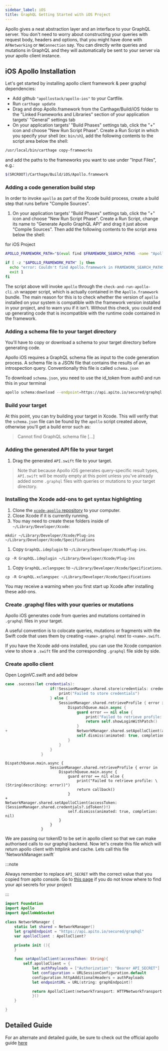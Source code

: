 ```yaml
---
sidebar_label: iOS
title: GraphQL Getting Started with iOS Project
---
```


Apollo gives a neat abstraction layer and an interface to your GraphQL server. You don't need to worry about constructing your queries with request body, headers and options, that you might have done with `AFNetworking` or `NWConnection` say. You can directly write queries and mutations in GraphQL and they will automatically be sent to your server via your apollo client instance.

## iOS Apollo Installation

Let's get started by installing apollo client framework & peer graphql dependencies:

- Add github `"apollostack/apollo-ios"` to your Cartfile.
- Run `carthage update`
- Drag and drop Apollo.framework from the Carthage/Build/iOS folder to the "Linked Frameworks and Libraries" section of your application targets' "General" settings tab
- On your application targets’ "Build Phases" settings tab, click the "+" icon and choose "New Run Script Phase". Create a Run Script in which you specify your shell (ex: `bin/sh`), add the following contents to the script area below the shell:

```sh
/usr/local/bin/carthage copy-frameworks
```

and add the paths to the frameworks you want to use under "Input Files", e.g.:

```sh
$(SRCROOT)/Carthage/Build/iOS/Apollo.framework
```

### Adding a code generation build step

In order to invoke `apollo` as part of the Xcode build process, create a build step that runs before "Compile Sources".

1. On your application targets’ "Build Phases" settings tab, click the "+" icon and choose "New Run Script Phase". Create a Run Script, change its name to "Generate Apollo GraphQL API" and drag it just above "Compile Sources". Then add the following contents to the script area below the shell:

for iOS Project

```sh
APOLLO_FRAMEWORK_PATH="$(eval find $FRAMEWORK_SEARCH_PATHS -name "Apollo.framework" -maxdepth 1)"

if [ -z "$APOLLO_FRAMEWORK_PATH" ]; then
  echo "error: Couldn't find Apollo.framework in FRAMEWORK_SEARCH_PATHS; make sure to add the framework to your project."
  exit 1
fi
```

The script above will invoke `apollo` through the `check-and-run-apollo-cli.sh` wrapper script, which is actually contained in the `Apollo.framework` bundle. The main reason for this is to check whether the version of `apollo` installed on your system is compatible with the framework version installed in your project, and to warn you if it isn't. Without this check, you could end up generating code that is incompatible with the runtime code contained in the framework.

### Adding a schema file to your target directory

You'll have to copy or download a schema to your target directory before generating code.

Apollo iOS requires a GraphQL schema file as input to the code generation process. A schema file is a JSON file that contains the results of an an introspection query. Conventionally this file is called `schema.json`

To download `schema.json`, you need to use the id_token from auth0 and run this in your terminal

<ApiSecretNote />

```sh
apollo schema:download --endpoint=https://api.apito.io/secured/graphql --header="Authorization: Bearer API_SECRET"
```

### Build your target

At this point, you can try building your target in Xcode. This will verify that the `schema.json` file can be found by the `apollo` script created above, otherwise you'll get a build error such as:

> Cannot find GraphQL schema file [...]

### Adding the generated API file to your target

1. Drag the generated `API.swift` file to your target.

> Note that because Apollo iOS generates query-specific result types, `API.swift` will be mostly empty at this point unless you've already added some `.graphql` files with queries or mutations to your target directory.

### Installing the Xcode add-ons to get syntax highlighting

1. Clone the [`xcode-apollo` repository](https://github.com/apollostack/xcode-apollo) to your computer.
1. Close Xcode if it is currently running.
1. You may need to create these folders inside of `~/Library/Developer/Xcode`:

`mkdir ~/Library/Developer/Xcode/Plug-ins ~/Library/Developer/Xcode/Specifications`

1. Copy `GraphQL.ideplugin` to `~/Library/Developer/Xcode/Plug-ins`.

`cp -R GraphQL.ideplugin ~/Library/Developer/Xcode/Plug-ins`

1. Copy `GraphQL.xclangspec` to `~/Library/Developer/Xcode/Specifications`.

`cp -R GraphQL.xclangspec ~/Library/Developer/Xcode/Specifications`

You may receive a warning when you first start up Xcode after installing these add-ons.

### Create .graphql files with your queries or mutations

Apollo iOS generates code from queries and mutations contained in `.graphql` files in your target.

A useful convention is to colocate queries, mutations or fragments with the Swift code that uses them by creating `<name>.graphql` next to `<name>.swift`.

If you have the Xcode add-ons installed, you can use the Xcode companion view to show a `.swift` file and the corresponding `.graphql` file side by side.

### Create apollo client

Open LoginVC.swift and add below

```swift
case .success(let credentials):
                    if(!SessionManager.shared.store(credentials: credentials)) {
                        print("Failed to store credentials")
                    } else {
                        SessionManager.shared.retrieveProfile { error in
                            DispatchQueue.main.async {
                                guard error == nil else {
                                    print("Failed to retrieve profile: \(String(describing: error))")
                                    return self.showLoginWithPatch()
                                }
+                               NetworkManager.shared.setApolloClient(accessToken: credentials.idToken!)
                                self.dismiss(animated: true, completion: nil)
                            }
                        }
                    }
                }
```

```
DispatchQueue.main.async {
                    SessionManager.shared.retrieveProfile { error in
                        DispatchQueue.main.async {
                            guard error == nil else {
                                print("Failed to retrieve profile: \(String(describing: error))")
                                return callback()
                            }
+                            NetworkManager.shared.setApolloClient(accessToken: (SessionManager.shared.credentials?.idToken!)!)
                            self.dismiss(animated: true, completion: nil)
                        }
                    }
                }
```

We are passing our tokenID to be set in apollo client so that we can make authorised calls to our graphql backend. Now let's create this file which will return apollo client with httplink and cache. Lets call this file 'NetworkManager.swift`

:::note

Always remember to replace `API_SECRET` with the correct value that you copied from apito console.
Go to [this page](/docs/console/api-integration-with-your-application) if you do not know where to find your api secrets for your project

:::

```swift
import Foundation
import Apollo
import ApolloWebSocket

class NetworkManager {
    static let shared = NetworkManager()
    let graphEndpoint = "https://api.apito.io/secured/graphql"
    var apolloClient : ApolloClient?

    private init (){
    }

    func setApolloClient(accessToken: String){
        self.apolloClient = {
            let authPayloads = ["Authorization": "Bearer API_SECRET"]
            let configuration = URLSessionConfiguration.default
            configuration.httpAdditionalHeaders = authPayloads
            let endpointURL = URL(string: graphEndpoint)!

            return ApolloClient(networkTransport: HTTPNetworkTransport(url: endpointURL, configuration: configuration))
            }()
    }

}

```

## Detailed Guide
For an alternate and detailed guide, be sure to check out the official apollo guide [here](https://www.apollographql.com/docs/ios/)

